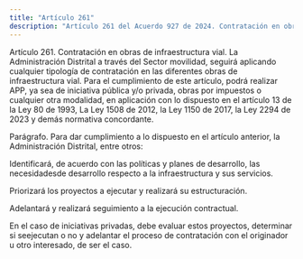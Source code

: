 ```yaml
---
title: "Artículo 261"
description: "Artículo 261 del Acuerdo 927 de 2024. Contratación en obras de infraestructura vial."
---
```


Artículo 261. Contratación en obras de infraestructura vial. La Administración Distrital a través del Sector movilidad, seguirá aplicando cualquier tipología de contratación en las diferentes obras de infraestructura vial. Para el cumplimiento de este artículo, podrá realizar APP, ya sea de iniciativa pública y/o privada, obras por impuestos o cualquier otra modalidad, en aplicación con lo dispuesto en el artículo 13 de la Ley 80 de 1993, La Ley 1508 de 2012, la Ley 1150 de 2017, la Ley 2294 de 2023 y demás normativa concordante.
 
Parágrafo. Para dar cumplimiento a lo dispuesto en el artículo anterior, la Administración Distrital, entre otros:
 
Identificará, de acuerdo con las políticas y planes de desarrollo, las necesidadesde desarrollo respecto a la infraestructura y sus servicios.
 
Priorizará los proyectos a ejecutar y realizará su estructuración.
 
Adelantará y realizará seguimiento a la ejecución contractual.
 
En el caso de iniciativas privadas, debe evaluar estos proyectos, determinar si seejecutan o no y adelantar el proceso de contratación con el originador u otro interesado, de ser el caso.